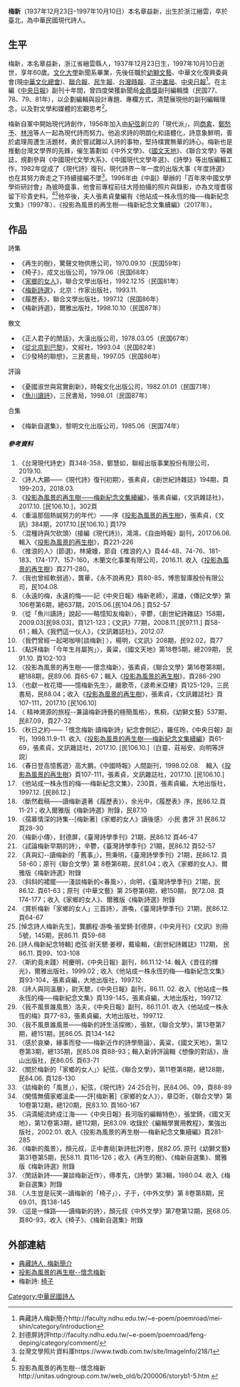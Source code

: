 {{Multiple issues|
{{Newsrelease|time=2021-02-01T02:03:23+00:00}}
{{Tone|time=2021-02-01T02:03:23+00:00}}
{{Unreferenced|time=2021-02-01T02:03:23+00:00}}
}}
{{Infobox Writer 
| name        = 章益新
| image       = 
| imagesize   = 
| caption     =
| pseudonym   = 梅新、魚川
| nationality = {{ROC}}
| birth_date  = {{birth date|1937|12|23}}
| birth_place = {{ROC|浙江省}}[[縉雲縣|縉雲縣]]
| death_date  = {{death date and age|1997|10|10|1937|12|23}}
| death_place = {{TWN}}
| nationality = {{ROC}}
| occupation  = 詩人、編輯
| period      = 
| genre       = 現代詩
| subject     =
| movement    =
| notableworks= 《椅子》、《再生的樹》、《風景》、《家鄉的女人》
| spouse      = 張素貞（1966年結婚）
| influences  =
| influenced  =
| signature   =
| website     =
| footnotes   =}}

'''梅新'''（1937年12月23日–1997年10月10日）本名章益新，出生於浙江縉雲，卒於臺北，為中華民國現代詩人。

== 生平 ==

梅新，本名章益新，浙江省縉雲縣人，1937年12月23日生，1997年10月10日逝世，享年60歲。[[文化大學|文化大學]]新聞系畢業，先後任職於[[幼獅文藝|幼獅文藝]]、中華文化復興委員會(現[[中華文化總會|中華文化總會]])、[[聯合報|聯合報]]、[[民生報|民生報]]、[[台灣時報|台灣時報]]、[[正中書局|正中書局]]、[[中央日報|中央日報]]<ref>典藏詩人梅新簡介http://faculty.ndhu.edu.tw/~e-poem/poemroad/mei-shin/category/introduction</ref>。在主編《[[中央日報|中央日報]]》副刊十年間，曾四度榮獲新聞局[[金鼎獎|金鼎獎]]副刊編輯獎（民国77、78、79、81年），以企劃編輯與設計專題、專欄方式，清楚展現他的副刊編輯理念，以及對文學和媒體的宏觀思考<ref name="#1">封德屏詩評http://faculty.ndhu.edu.tw/~e-poem/poemroad/feng-deping/category/comment/</ref>。

梅新自軍中開始現代詩創作，1956年加入由[[紀弦|紀弦]]創立的「現代派」，同[[商禽|商禽]]、[[鄭愁予|鄭愁予]]、[[林泠|林泠]]等人一起為現代詩而努力。他追求詩的明朗化和語體化，詩意象鮮明，善於處理周遭生活題材，勇於嘗試難以入詩的事物，堅持樸實無華的詩心。梅新也是推動台灣文學界的先鋒，催生籌劃如《中外文學》、《[[國文天地|國文天地]]》、《聯合文學》等雜誌，規劃參與《中國現代文學大系》、《中國現代文學年選》、《詩學》等出版編輯工作，1982年促成了《現代詩》復刊，現代詩界一年一度的出版大事《年度詩選》也在其努力奔走之下持續接編不墜<ref>台灣文學照片資料庫https://www.twdb.com.tw/site/ImageInfo/218/1</ref>。1996年由《中副》舉辦的「百年來中國文學學術研討會」為彼時盛事，他會前專程前往大陸拍攝的照片與錄影，亦為文壇耆宿留下珍貴史料。<ref name="#1"/><ref>投影為風景的再生樹--懷念梅新http://unitas.udngroup.com.tw/web_old/b/200006/storyb1-5.htm {{Wayback|url=http://unitas.udngroup.com.tw/web_old/b/200006/storyb1-5.htm |date=20210205044248 }}</ref>他卒後，夫人張素貞彙編有《他站成一株永恆的梅──梅新紀念文集》（1997年）、《投影為風景的再生樹──梅新紀念文集續編》（2017年）。

== 作品 ==
;詩集
* 《再生的樹》，驚聲文物供應公司，1970.09.10（民国59年）
* 《椅子》，成文出版公司，1979.06（民国68年）
* 《[[家鄉的女人|家鄉的女人]]》，聯合文學出版社，1992.12.15（民国81年）
* 《[[梅新詩選|梅新詩選]]》，北京：作家出版社，1993.11.
* 《履歷表》，聯合文學出版社，1997.12（民国86年）
* 《梅新詩選》，爾雅出版社，1998.10.10（民国87年）
 
;散文
* 《正人君子的閒話》，大漢出版公司，1978.03.05（民国67年）
* 《[[從北京到巴黎|從北京到巴黎]]》，文經社，1993.04（民国82年）
* 《沙發椅的聯想》，三民書局，1997.05（民国86年）
 
;評論
* 《憂國淑世與寫實創新》，時報文化出版公司，1982.01.01（民国71年）
* 《[[魚川讀詩|魚川讀詩]]》，三民書局，1998.01（民国87年）
 
;合集
*《梅新自選集》，黎明文化出版公司，1985.06（民国74年）

===== 參考資料 =====
#《台灣現代詩史》頁348-358，鄭慧如，聯經出版事業股份有限公司，2019.10.
#〈詩人大願——《現代詩》復刊初期〉，張素貞，《創世紀詩雜誌》194期，頁199-203，2018.03.　
#《[[投影為風景的再生樹——梅新紀念文集續編|投影為風景的再生樹——梅新紀念文集續編]]》，張素貞編，《文訊雜誌社》，2017.10. [民106.10.]，302頁
# 〈重溫那個熱誠努力的年代〉——序《[[投影為風景的再生樹|投影為風景的再生樹]]》，張素貞，《文訊》384期，2017.10.[民106.10.] 頁179
# 〈混種詩與欠砍頭〉(接編《現代詩》)，鴻鴻，《自由時報》副刊，2017.06.06.輯入《[[投影為風景的再生樹|投影為風景的再生樹]]》，頁221-226
# 〈推浪的人〉(節選)，林黛嫚，節自《推浪的人》頁44-48、74-76、181-183、174-177、157-160，木蘭文化事業有限公司，2016.11. 收入《[[投影為風景的再生樹|投影為風景的再生樹]]》頁271-280。
# 〈我也曾經軟弱過〉，龔華，《永不說再見》頁80-85，博思智庫股份有限公司，民104.08.
# 〈永遠的梅，永遠的悔——記《中央日報》梅新老師〉，湯雄，《傳記文學》第106卷第6期，總637期，2015.06.[民104.06.] 頁52-57
# 〈從「魚川讀詩」說起——略憶知友梅新〉，辛鬱，《創世紀詩雜誌》158期， 2009.03[民98.03]，頁121-123；《文訊》77期，2008.11.[民97.11.] 頁58-61；輯入《我們這一伙人》，《文訊雜誌社》，2012.07.
# 〈我們曾經一起喝咖啡[談梅新] 〉，楊明，《文訊》208期，民92.02，頁77
# 〈點評梅新「今年生肖屬狗」〉，黃粱，《國文天地》第18卷5期，總209期， 民91.10. 頁102-103
# 〈投影為風景的再生樹——懷念梅新〉，張素貞，《聯合文學》第16卷第8期，總188期，民89.06. 頁65-67；輯入《[[投影為風景的再生樹|投影為風景的再生樹]]》，頁286-290
# 〈也獻一枚花環——憶梅新先生〉，嚴歌苓，《波希米亞樓》頁125-129，三民書局，民88.04；收入《[[投影為風景的再生樹|投影為風景的再生樹]]》，張素貞，《文訊雜誌社》頁107-111，2017.10 [民106.10]
# 〈 精神溯源的旅程--兼論梅新詩藝的極簡風格〉，焦桐，《幼獅文藝》537期， 民87.09，頁27-32
# 〈秋日之約——「懷念梅新‧讀梅新詩」紀念會側記〉，羅任玲，《中央日報》副刊，1998.11.9-11. 收入《[[投影為風景的再生樹──梅新紀念文集續編|投影為風景的再生樹──梅新紀念文集續編]]》頁61-69，張素貞，文訊雜誌社，2017.10. [民106.10.]（白靈、莊裕安、向明等評説）
# 〈春日登高憶舊遊〉高大鵬，《中國時報》人間副刊，1998.02.08.　輯入《[[投影為風景的再生樹|投影為風景的再生樹]]》頁107-111，張素貞，文訊雜誌社，2017.10. [民106.10.]
# 《他站成一株永恆的梅──梅新紀念文集》，230頁，張素貞編，大地出版社，1997.12. [民86.12.]
# 〈斷然截稿——讀梅新遺著《履歷表》〉，余光中，《履歷表》序，民86.12.頁11-21；收入爾雅版《梅新詩選》附錄，民87.10
# 〈孺慕情深的詩集--[梅新著]《家鄉的女人》讀後感〉 小民 書評 31 民86.12 頁28-30
# 〈梅新小傳〉，封德屏，《臺灣詩學季刊》21期，民86.12 頁46-47
# 〈試論梅新早期的詩〉，辛鬱，《臺灣詩學季刊》21期，民86.12 頁52-57
# 〈真與幻--讀梅新的「舊事」〉，熊秉明，《臺灣詩學季刊》21期，民86.12. 頁58-60；原刊《聯合文學》第 8卷第6期，民81.04；收入《家鄉的女人》、爾雅版《梅新詩選》附錄
# 〈斜斜的裙擺——淺談梅新的<春風>〉，向明，《臺灣詩學季刊》21期，民86.12. 頁61-63；原刊《中華文藝》第 25卷第6期，總150期， 民72.08. 頁174-177；收入《家鄉的女人》、爾雅版《梅新詩選》附錄
# 〈賞析梅新「家鄉的女人」三首詩〉，游喚，《臺灣詩學季刊》21期，民86.12. 頁64-67
#  [悼念詩人梅新先生]，龔鵬程‧游喚‧張堂錡‧封德屏，《中央月刊》《文訊》別冊 5號，145期，民86.11. 頁59-68
#  [詩人梅新紀念特輯] 瘂弦‧尉天驄‧姜穆，戴瑜輯，《創世紀詩雜誌》112期， 民86.11. 頁99、103-108
# 〈斯約竟未踐〉柯慶明，《中央日報》副刊，86.11.12-14. 輯入《昔往的輝光》，爾雅出版社，1999.02 ; 收入《他站成一株永恆的梅──梅新紀念文集》頁93-104，張素貞編，大地出版社，1997.12.
# 〈詩人與同溫層〉，尉天驄，《中央日報》副刊，86.11. 02. 收入《他站成一株永恆的梅──梅新紀念文集》頁139-145，張素貞編，大地出版社，1997.12.
# 〈我不風景誰風景〉洛夫，《中央日報》副刊，86.11.01. 收入《他站成一株永恆的梅》頁77-83，張素貞編，大地出版社，1997.12.
# 〈我不風景誰風景——梅新的詩生活探微〉，張默，《聯合文學》，第13卷第7期，總151期，民86.05. 頁134-142
# 〈感於哀樂，緣事而發——梅新近作的詩學簡論〉，黃粱，《國文天地》，第12卷第3期，總135期，民85.08 頁88-93；輯入新詩評論輯《想像的對話》，唐山出版社，民86.05. 頁63-71
# 〈關於梅新的「家鄉的女人」〉紀弦，《聯合文學》，第11卷第8期，總128期，民84.06. 頁128-130
# 〈談梅新的「風景」〉，紀弦，《現代詩》24‧25合刊，民84.06、09，頁88-89
# 〈閑情無價家鄉溫柔——評[梅新著]《家鄉的女人》〉，章亞昕，《聯合文學》第10卷第12期，總120期，民83.10. 頁160-167
# 〈涓滴細流終成江海——《中央日報》長河版的編輯特色〉，張堂錡，《國文天地》，第12卷第3期，總112期，民83.09. 收錄於《編輯學實用教程》，業強出版社，2002.01. 收入《投影為風景的再生樹──梅新紀念文集續編》頁281-285
# 〈梅新的風景〉，顏元叔，正中書局[新詩批評]卷，民82.05. 原刊《幼獅文藝》第31卷第5期，民58.11. 頁116-126；收入《再生的樹》、《梅新自選集》、爾雅版《梅新詩選》附錄
# 〈閒話新詩——兼談梅新近作〉，傅孝先，《詩學》第3輯，1980.04. 收入《梅新自選集》附錄
# 〈人生豈是玩笑--讀梅新的「椅子」〉，子于，《中外文學》第 8卷第8期，民69.01，頁138-145
# 〈這是一條路——讀梅新的詩〉，顏元叔《中外文學》第7卷第12期，民68.05. 頁80-93，收入《椅子》、《梅新自選集》附錄

== 外部連結 ==
* [http://faculty.ndhu.edu.tw/~e-poem/poemroad/mei-shin/category/introduction 典藏詩人, 梅新簡介]
* [http://unitas.udngroup.com.tw/web_old/b/200006/storyb1-5.htm 投影為風景的再生樹--懷念梅新] {{Wayback|url=http://unitas.udngroup.com.tw/web_old/b/200006/storyb1-5.htm |date=20210205044248 }}
* 梅新詩: [http://unitas.udngroup.com.tw/web_old/b/200006/storyb1-6.htm 椅子]

[[Category:中華民國詩人|Category:中華民國詩人]]